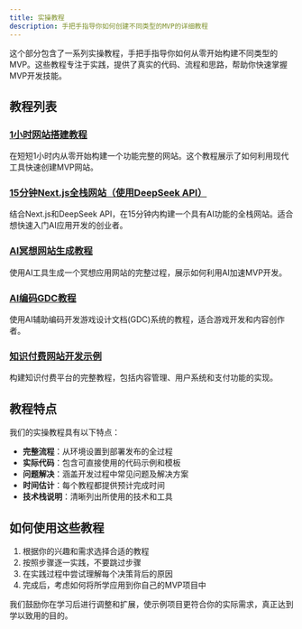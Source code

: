 ```yaml
---
title: 实操教程
description: 手把手指导你如何创建不同类型的MVP的详细教程
---
```



这个部分包含了一系列实操教程，手把手指导你如何从零开始构建不同类型的MVP。这些教程专注于实践，提供了真实的代码、流程和思路，帮助你快速掌握MVP开发技能。

## 教程列表

### [1小时网站搭建教程](/docs/case-studies/practical-tutorials/1h-website)
在短短1小时内从零开始构建一个功能完整的网站。这个教程展示了如何利用现代工具快速创建MVP网站。

### [15分钟Next.js全栈网站（使用DeepSeek API）](/docs/case-studies/practical-tutorials/15min-nextjs-fullstack-website-with-deepseek-api)
结合Next.js和DeepSeek API，在15分钟内构建一个具有AI功能的全栈网站。适合想快速入门AI应用开发的创业者。

### [AI冥想网站生成教程](/docs/case-studies/practical-tutorials/ai-meditation-website-generation)
使用AI工具生成一个冥想应用网站的完整过程，展示如何利用AI加速MVP开发。

### [AI编码GDC教程](/docs/case-studies/practical-tutorials/AI-coding-GDC)
使用AI辅助编码开发游戏设计文档(GDC)系统的教程，适合游戏开发和内容创作者。

### [知识付费网站开发示例](/docs/case-studies/practical-tutorials/knowledge-payment-website-example)
构建知识付费平台的完整教程，包括内容管理、用户系统和支付功能的实现。

## 教程特点

我们的实操教程具有以下特点：

- **完整流程**：从环境设置到部署发布的全过程
- **实际代码**：包含可直接使用的代码示例和模板
- **问题解决**：涵盖开发过程中常见问题及解决方案
- **时间估计**：每个教程都提供预计完成时间
- **技术栈说明**：清晰列出所使用的技术和工具

## 如何使用这些教程

1. 根据你的兴趣和需求选择合适的教程
2. 按照步骤逐一实践，不要跳过步骤
3. 在实践过程中尝试理解每个决策背后的原因
4. 完成后，考虑如何将所学应用到你自己的MVP项目中

我们鼓励你在学习后进行调整和扩展，使示例项目更符合你的实际需求，真正达到学以致用的目的。 